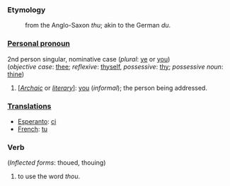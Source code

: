 ===Etymology===
:from the Anglo-Saxon ''thu''; akin to the German ''du''.

===[[Personal pronoun]]===
2nd person singular, nominative case (''plural'': [[ye]] or [[you]])<br>
(''objective case'': [[thee]]; ''reflexive'': [[thyself]], ''possessive'': [[thy]]; ''possessive noun'': [[thine]])
#[''[[Archaic]]'' or ''[[literary]]'']: [[you]] (''informal''); the person being addressed.

===[[Translations]]===
*[[Esperanto]]: [[ci]]
* [[French]]: [[tu]]

===Verb===
(''Inflected forms'': thoued, thouing)
#to use the word ''thou''.